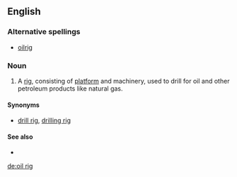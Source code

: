 ==English==

===Alternative spellings===
*[[oilrig]]

===Noun===
{{en-noun|sg=[[oil]] [[rig]]}}


# A [[rig]], consisting of [[platform]] and machinery, used to drill for oil and other petroleum products like natural gas.

====Synonyms====
*{{sense|oil-drilling equipment}} [[drill rig]], [[drilling rig]] 

====See also====
*{{pedialite}}
[[de:oil rig]]